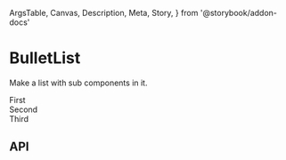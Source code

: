   ArgsTable,
  Canvas,
  Description,
  Meta,
  Story,
} from '@storybook/addon-docs'

<Meta title="Components/BulletList" />

# BulletList

<Description>Make a list with sub components in it.</Description>

<Canvas>
  <Story name="Basic">
    <BulletList>
      <div>First</div>
      <div>Second</div>
      <div>Third</div>
    </BulletList>
  </Story>
</Canvas>

## API

<ArgsTable of={BulletList} />
